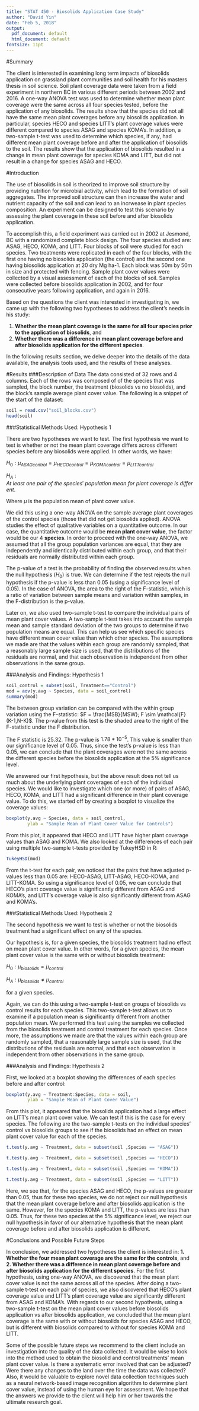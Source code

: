 ```yaml
---
title: "STAT 450 - Biosolids Application Case Study"
author: "David Yin"
date: "Feb 5, 2018"
output:
  pdf_document: default
  html_document: default
fontsize: 11pt
---
```


#Summary

The client is interested in examining long term impacts of biosolids application on grassland plant communities and soil health for his masters thesis in soil science. Soil plant coverage data were taken from a field experiment in northern BC in various different periods between 2002 and 2016. A one-way ANOVA test was used to determine whether mean plant coverage were the same across all four species tested, before the application of any biosolids. The results show that the species did not all have the same mean plant coverages before any biosolids application. In particular, species HECO and species LITT's plant coverage values were different compared to species ASAG and species KOMA's. In addition, a two-sample t-test was used to determine which species, if any, had different mean plant coverage before and after the application of biosolids to the soil. The results show that the application of biosolids resulted in a change in mean plant coverage for species KOMA and LITT, but did not result in a change for species ASAG and HECO.

#Introduction

The use of biosolids in soil is theorized to improve soil structure by providing nutrition for microbial activity, which lead to the formation of soil aggregates. The improved soil structure can then increase the water and nutrient capacity of the soil and can lead to an incrwease in plant species composition. An experiment can be designed to test this scenario by assessing the plant coverage in these soil before and after biosolids application. 

To accomplish this, a field experiment was carried out in 2002 at Jesmond, BC with a randomized complete block design. The four species studied are: ASAG, HECO, KOMA, and LITT. Four blocks of soil were studied for each species. Two treatments were replicated in each of the four blocks, with the first one having no biosolids application (the control) and the second one having biosolids application at 20 dry Mg ha-1. Each block was 50m by 50m in size and protected with fencing. Sample plant cover values were collected by a visual assessment of each of the blocks of soil. Samples were collected before biosolids application in 2002, and for four consecutive years following application, and again in 2016.

Based on the questions the client was interested in investigating in, we came up with the following two hypotheses to address the client's needs in his study: 

1. **Whether the mean plant coverage is the same for all four species prior to the application of biosolids**, and 
2. **Whether there was a difference in mean plant coverage before and after biosolids application for the different species**.

In the following results section, we delve deeper into the details of the data available, the analysis tools used, and the results of these analyses.

#Results
###Description of Data
The data consisted of 32 rows and 4 columns. Each of the rows was composed of of the species that was sampled, the block number, the treatment (biosolids vs no biosolids), and the block's sample average plant cover value.
The following is a snippet of the start of the dataset:

```r
soil = read.csv("soil_blocks.csv")
head(soil)
```

###Statistical Methods Used: Hypothesis 1

There are two hypotheses we want to test. The first hypothesis we want to test is whether or not the mean plant coverage differs across different species before any biosolids were applied. In other words, we have:

$H_0: \mu_{ASAGcontrol} = \mu_{HECOcontrol} = \mu_{KOMAcontrol} = \mu_{LITTcontrol}$

$H_A: At\:least\:one\:pair\:of\:the\:species'\:population\:mean\:for\:plant\:coverage\:is\:different.$

Where $\mu$	is the population mean of plant cover value.

We did this using a one-way ANOVA on the sample average plant coverages of the control species (those that did not get biosolids applied). ANOVA studies the effect of qualitative variables on a quantitative outcome. In our case, the quantitative outcome would be **mean plant cover value**, the factor would be our 4 **species**. In order to proceed with the one-way ANOVA, we assumed that all the group population variances are equal, that they are independently and identically distributed within each group, and that their residuals are normally distributed within each group. 

The p-value of a test is the probability of finding the observed results when the null hypothesis $(H_0)$ is true. We can determine if the test rejects the null hypothesis if the p-value is less than 0.05 (using a significance level of 0.05). In the case of ANOVA, the area to the right of the F-statistic, which is a ratio of variation between sample means and variation within samples, in the F-distribution is the p-value. 

Later on, we also used two-sample t-test to compare the individual pairs of mean plant cover values. A two-sample t-test takes into account the sample mean and sample standard deviation of the two groups to determine if two population means are equal. This can help us see which specific species have different mean cover value than which other species. The assumptions we made are that the values within each group are randomly sampled, that a reasonably large sample size is used, that the distributions of the residuals are normal, and that each observation is independent from other observations in the same group. 


###Analysis and Findings: Hypothesis 1

```r
soil_control = subset(soil, Treatment=="Control")
mod = aov(y.avg ~ Species, data = soil_control)
summary(mod)
```

The between group variation can be compared with the within group variation using the F-statistic: 
$F = \frac{MSB}{MSW}; F \sim \mathcal{F}(K-1,N-K)$. The p-value from this test is the shaded area to the right of the F-statistic under the F distribution. 

The F statistic is $25.32$. The p-value is $1.78*10^{-5}$. This value is smaller than our significance level of 0.05. 
Thus, since the test's p-value is less than 0.05, we can conclude that the plant coverages were not the same across the different species before the biosolids application at the 5% significance level.

We answered our first hypothesis, but the above result does not tell us much about the underlying plant coverages of each of the individual species. We would like to investigate which one (or more) of pairs of ASAG, HECO, KOMA, and LITT had a significant difference in their plant coverage value. To do this, we started off by creating a boxplot to visualize the coverage values:

```r
boxplot(y.avg ~ Species, data = soil_control, 
        ylab = "Sample Mean of Plant Cover Value for Controls")
```

From this plot, it appeared that HECO and LITT have higher plant coverage values than ASAG and KOMA. We also looked at the differences of each pair using multiple two-sample t-tests provided by TukeyHSD in R:

```r
TukeyHSD(mod)
```

From the t-test for each pair, we noticed that the pairs that have adjusted p-values less than 0.05 are: HECO-ASAG, LITT-ASAG, HECO-KOMA, and LITT-KOMA. So using a significance level of 0.05, we can conclude that HECO's plant coverage value is significantly different from ASAG and KOMA's, and LITT's coverage value is also significantly different from ASAG and KOMA's.

###Statistical Methods Used: Hypothesis 2

The second hypothesis we want to test is whether or not the biosolids treatment had a significant effect on any of the species.

Our hypothesis is, for a given species, the biosolids treatment had no effect on mean plant cover value. In other words, for a given species, the mean plant cover value is the same with or without biosolids treatment:

$H_0: \mu_{biosolids} = \mu_{control}$

$H_A: \mu_{biosolids} \neq \mu_{control}$

for a given species.

Again, we can do this using a two-sample t-test on groups of biosolids vs control results for each species. This two-sample t-test allows us to examine if a population mean is significantly different from another population mean. We performed this test using the samples we collected from the biosolids treatment and control treatment for each species. Once more, the assumptions we made are that the values within each group are randomly sampled, that a reasonably large sample size is used, that the distributions of the residuals are normal, and that each observation is independent from other observations in the same group.


###Analysis and Findings: Hypothesis 2

First, we looked at a boxplot showing the differences of each species before and after control:

```r
boxplot(y.avg ~ Treatment:Species, data = soil, 
        ylab = "Sample Mean of Plant Cover Value")
```

From this plot, it appeared that the biosolids application had a large effect on LITT's mean plant cover value. We can test if this is the case for every species.
The following are the two-sample t-tests on the individual species' control vs biosolids groups to see if the biosolids had an effect on mean plant cover value for each of the species.


```r
t.test(y.avg ~ Treatment, data = subset(soil ,Species == "ASAG"))
```
```r
t.test(y.avg ~ Treatment, data = subset(soil ,Species == "HECO"))
```
```r
t.test(y.avg ~ Treatment, data = subset(soil ,Species == "KOMA"))
```
```r
t.test(y.avg ~ Treatment, data = subset(soil ,Species == "LITT"))
```

Here, we see that, for the species ASAG and HECO, the p-values are greater than 0.05, thus for these two species, we do not reject our null hypothesis that the mean plant coverage before and after biosolids application is the same. However, for the species KOMA and LITT, the p-values are less than 0.05. Thus, for these two species at the 5% significance level, we reject our null hypothesis in favor of our alternative hypothesis that the mean plant coverage before and after biosolids application is different.

#Conclusions and Possible Future Steps

In conclusion, we addressed two hypotheses the client is interested in: **1. Whether the four mean plant coverage are the same for the controls**, and **2. Whether there was a difference in mean plant coverage before and after biosolids application for the different species**. For the first hypothesis, using one-way ANOVA, we discovered that the mean plant cover value is not the same across all of the species. After doing a two-sample t-test on each pair of species, we also discovered that HECO's plant coverage value and LITT's plant coverage value are significantly different from ASAG and KOMA's. With regards to our second hypothesis, using a two-sample t-test on the mean plant cover values before biosolids application vs after biosolids application, we concluded that the mean plant coverage is the same with or without biosolids for species ASAG and HECO, but is different with biosolids compared to without for species KOMA and LITT.

Some of the possible future steps we recommend to the client include an investigation into the quality of the data collected. It would be wise to look into the method used to obtain the biosolid and control treatments' mean plant cover value. Is there a systematic error involved that can be adjusted? Were there any changes to the land over the time the data was collected? Also, it would be valuable to explore novel data collection techniques such as a neural network-based image recognition algorithm to determine plant cover value, instead of using the human eye for assessment. We hope that the answers we provide to the client will help him or her towards the ultimate research goal. 


